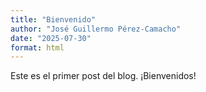 ```yaml
---
title: "Bienvenido"
author: "José Guillermo Pérez-Camacho"
date: "2025-07-30"
format: html
---
```


Este es el primer post del blog. ¡Bienvenidos!


